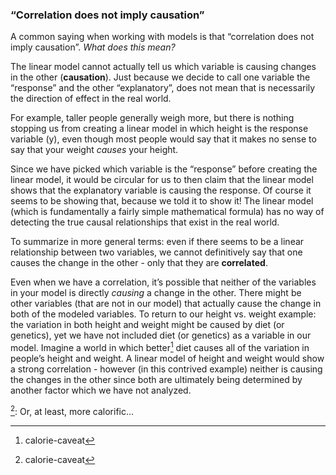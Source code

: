 ### "Correlation does not imply causation"

A common saying when working with models is that "correlation does not imply causation". *What does this mean?*

The linear model cannot actually tell us which variable is causing changes in the other (**causation**). Just because we decide to call one variable the "response" and the other "explanatory", does not mean that is necessarily the direction of effect in the real world.

For example, taller people generally weigh more, but there is nothing stopping us from creating a linear model in which height is the response variable (y), even though most people would say that it makes no sense to say that your weight *causes* your height.

Since we have picked which variable is the "response" before creating the linear model, it would be circular for us to then claim that the linear model shows that the explanatory variable is causing the response. Of course it seems to be showing that, because we told it to show it! The linear model (which is fundamentally a fairly simple mathematical formula) has no way of detecting the true causal relationships that exist in the real world.

To summarize in more general terms: even if there seems to be a linear relationship between two variables, we cannot definitively say that one causes the change in the other - only that they are **correlated**.

Even when we have a correlation, it's possible that neither of the variables in your model is directly *causing* a change in the other. There might be other variables (that are not in our model) that actually cause the change in both of the modeled variables. To return to our height vs. weight example: the variation in both height and weight might be caused by diet (or genetics), yet we have not included diet (or genetics) as a variable in our model. Imagine a world in which better^[calorie-caveat] diet causes all of the variation in people's height and weight. A linear model of height and weight would show a strong correlation - however (in this contrived example) neither is causing the changes in the other since both are ultimately being determined by another factor which we have not analyzed.

^[calorie-caveat]: Or, at least, more calorific...

<!--
TODO:
- quiz questions on this
-->